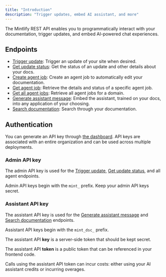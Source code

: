 ```yaml
---
title: "Introduction"
description: "Trigger updates, embed AI assistant, and more"
---
```


The Mintlify REST API enables you to programmatically interact with your documentation, trigger updates, and embed AI-powered chat experiences.

## Endpoints

- [Trigger update](/api-reference/update/trigger): Trigger an update of your site when desired.
- [Get update status](/api-reference/update/status): Get the status of an update and other details about your docs.
- [Create agent job](/api-reference/agent/create-agent-job): Create an agent job to automatically edit your documentation.
- [Get agent job](/api-reference/agent/get-agent-job): Retrieve the details and status of a specific agent job.
- [Get all agent jobs](/api-reference/agent/get-all-jobs): Retrieve all agent jobs for a domain.
- [Generate assistant message](/api-reference/assistant/create-assistant-message): Embed the assistant, trained on your docs, into any application of your choosing.
- [Search documentation](/api-reference/assistant/search): Search through your documentation.

## Authentication

You can generate an API key through [the dashboard](https://dashboard.mintlify.com/settings/organization/api-keys). API keys are associated with an entire organization and can be used across multiple deployments.

### Admin API key

The admin API key is used for the [Trigger update](/api-reference/update/trigger), [Get update status](/api-reference/update/status), and all agent endpoints.

Admin API keys begin with the `mint_` prefix. Keep your admin API keys secret.

### Assistant API key

The assistant API key is used for the [Generate assistant message](/api-reference/assistant/create-assistant-message) and [Search documentation](/api-reference/assistant/search) endpoints.

Assistant API keys begin with the `mint_dsc_` prefix.

The assistant API **key** is a server-side token that should be kept secret.

The assistant API **token** is a public token that can be referenced in your frontend code.

<Note>
  Calls using the assistant API token can incur costs: either using your AI assistant credits or incurring overages.
</Note>
